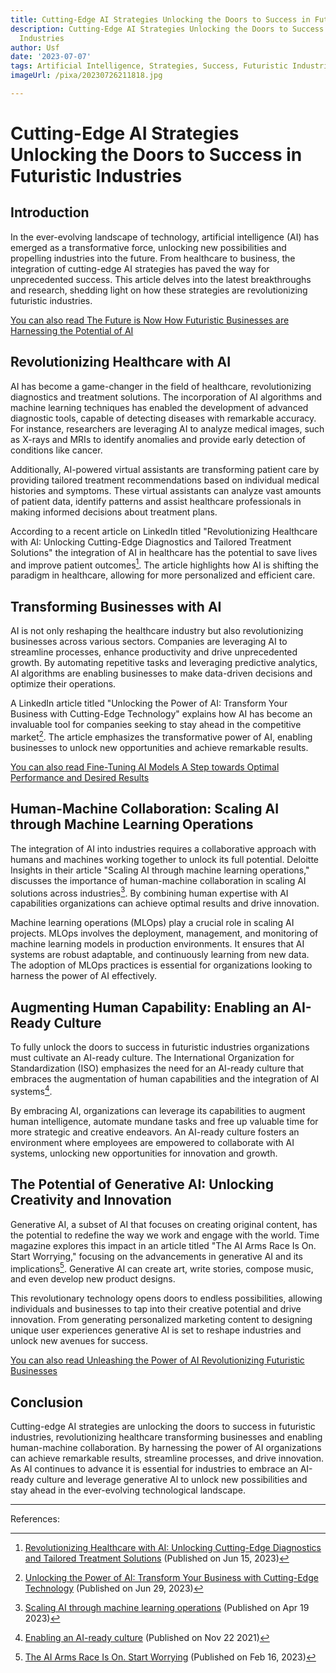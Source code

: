 ```yaml
---
title: Cutting-Edge AI Strategies Unlocking the Doors to Success in Futuristic Industries
description: Cutting-Edge AI Strategies Unlocking the Doors to Success in Futuristic
  Industries
author: Usf
date: '2023-07-07'
tags: Artificial Intelligence, Strategies, Success, Futuristic Industries
imageUrl: /pixa/20230726211818.jpg

---
```

# Cutting-Edge AI Strategies  Unlocking the Doors to Success in Futuristic Industries

##  Introduction

In the ever-evolving landscape of technology, artificial intelligence (AI) has emerged as a transformative force, unlocking new possibilities  and propelling  industries into the future. From  healthcare to business, the integration  of cutting-edge AI strategies has  paved the  way for unprecedented success. This article delves into the latest breakthroughs and research, shedding light on how these strategies are revolutionizing futuristic industries.

[You can also read The Future is Now How Futuristic Businesses are Harnessing the Potential of AI](The%20Future%20is%20Now%20How%20Futuristic%20Businesses%20are%20Harnessing%20the%20Potential%20of%20AI)


## Revolutionizing  Healthcare with AI

AI has become  a  game-changer in the field of healthcare, revolutionizing diagnostics and treatment solutions. The incorporation of AI  algorithms and  machine learning  techniques has enabled the development of advanced diagnostic tools, capable of detecting diseases with remarkable accuracy. For instance,  researchers are leveraging AI to analyze medical images, such as X-rays and MRIs to identify anomalies and provide  early detection of  conditions like cancer.

Additionally, AI-powered  virtual assistants are transforming patient care by providing tailored treatment recommendations based on individual medical histories and symptoms.  These virtual assistants can analyze vast amounts of patient data, identify patterns and assist healthcare professionals in making informed decisions about treatment plans.

According to a recent article on LinkedIn titled "Revolutionizing Healthcare with AI: Unlocking Cutting-Edge Diagnostics and Tailored Treatment  Solutions" the integration of AI in healthcare has the potential to save lives and improve patient outcomes[^1]. The article highlights  how  AI is shifting the paradigm  in healthcare,  allowing for more personalized and efficient care.

## Transforming Businesses with  AI

AI is not only reshaping the healthcare industry but also  revolutionizing businesses across  various sectors. Companies are leveraging  AI to streamline processes,  enhance productivity and drive  unprecedented growth. By automating repetitive tasks and leveraging  predictive analytics, AI algorithms are  enabling businesses to make data-driven decisions and optimize their operations.

A LinkedIn article titled "Unlocking the Power of AI: Transform Your  Business with Cutting-Edge Technology"  explains how AI has become an invaluable tool for companies seeking to stay ahead in the competitive market[^2]. The article emphasizes the transformative power of AI, enabling businesses to unlock new opportunities  and achieve remarkable results.

[You can also read Fine-Tuning AI Models A Step towards Optimal Performance and Desired Results](Fine-Tuning%20AI%20Models%20A%20Step%20towards%20Optimal%20Performance%20and%20Desired%20Results)


## Human-Machine Collaboration: Scaling AI through Machine Learning Operations

The integration of AI into industries requires a collaborative approach with humans and  machines working together to unlock its full potential. Deloitte Insights in their article "Scaling AI through machine learning operations," discusses the importance of human-machine collaboration in scaling AI solutions across  industries[^3]. By combining human expertise with AI capabilities organizations can achieve optimal results and drive innovation.

Machine learning operations  (MLOps) play a crucial  role in scaling AI projects. MLOps involves the deployment, management, and monitoring of machine learning models in production environments. It ensures that AI systems  are robust adaptable, and continuously learning from new data. The adoption of MLOps practices  is essential for organizations looking to harness the power of  AI effectively.

## Augmenting Human Capability:  Enabling an  AI-Ready Culture

To fully unlock  the doors to success in futuristic industries organizations must cultivate  an  AI-ready culture.  The International Organization for  Standardization (ISO) emphasizes the  need for an AI-ready culture that embraces  the augmentation  of human capabilities and the integration of AI  systems[^4].

By embracing AI, organizations can leverage its capabilities to augment human intelligence,  automate mundane tasks and free up valuable time for more strategic and creative endeavors. An AI-ready culture fosters an environment where  employees are empowered to collaborate  with AI systems, unlocking new opportunities for innovation and growth.

## The Potential of Generative  AI: Unlocking  Creativity and Innovation

Generative AI, a subset of AI that focuses on creating original content, has the potential to redefine the way we work and engage with the world. Time magazine explores this  impact in an article titled  "The AI Arms Race Is On. Start Worrying," focusing  on the advancements in generative AI and its implications[^5]. Generative AI can create art, write stories, compose music,  and even develop new product designs.

This revolutionary technology opens doors to endless  possibilities, allowing individuals and businesses to tap into their creative potential and drive innovation. From generating  personalized marketing content to designing unique user experiences generative  AI is set to reshape industries and unlock new  avenues for success.

[You can also read Unleashing the  Power of AI Revolutionizing Futuristic Businesses](Unleashing%20the%20Power%20of%20AI%20Revolutionizing%20Futuristic%20Businesses)


## Conclusion

Cutting-edge AI strategies are unlocking the  doors  to success in futuristic industries, revolutionizing healthcare transforming businesses and enabling human-machine collaboration.  By harnessing  the power of  AI organizations can achieve remarkable results, streamline processes, and drive innovation. As AI continues to advance  it is essential for industries to  embrace an AI-ready culture and leverage generative AI to unlock new possibilities and stay ahead in the ever-evolving technological landscape.

---

References:

[^1]: [Revolutionizing Healthcare  with  AI: Unlocking Cutting-Edge Diagnostics and Tailored  Treatment  Solutions](https://www.linkedin.com/pulse/revolutionizing-healthcare-ai-unlocking-cutting-edge) (Published on Jun 15, 2023)

[^2]: [Unlocking the  Power of AI:  Transform Your Business with Cutting-Edge Technology](https://www.linkedin.com/pulse/unlocking-power-ai-transform-your-business-technology-cody-whitwood) (Published on Jun 29, 2023)

[^3]: [Scaling AI through machine learning operations](https://www2.deloitte.com/us/en/insights/focus/cognitive-technologies/ai-and-machine-learning.html)  (Published on  Apr 19 2023)

[^4]: [Enabling an AI-ready culture](https://www.iso.org/news/ref2763.html) (Published on  Nov 22 2021)

[^5]: [The AI Arms Race Is On. Start Worrying](https://time.com/6255952/ai-impact-chatgpt-microsoft-google/) (Published on Feb  16, 2023)